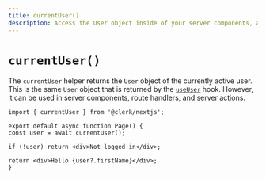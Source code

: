 ```yaml
---
title: currentUser()
description: Access the User object inside of your server components, actions and route handlers.
---
```


# `currentUser()`

The `currentUser` helper returns the `User` object of the currently active user. This is the same `User` object that is returned by the [`useUser`](/docs/references/react/use-user) hook. However, it can be used in server components, route handlers, and server actions.

```tsx filename="app/page.[jsx/tsx]"
import { currentUser } from '@clerk/nextjs';

export default async function Page() {
const user = await currentUser();

if (!user) return <div>Not logged in</div>;

return <div>Hello {user?.firstName}</div>;
}
```